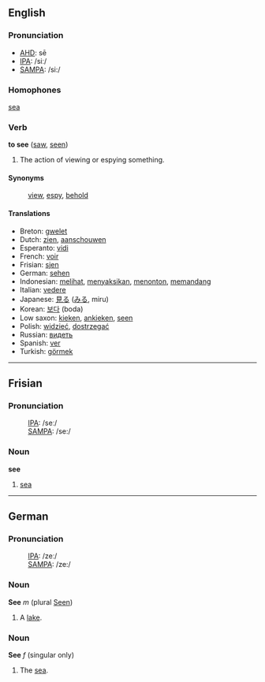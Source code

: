 ==English==
=== Pronunciation ===
*[[w:AHD|AHD]]: sē
*[[w:IPA|IPA]]: /siː/
*[[w:SAMPA|SAMPA]]: /si:/

=== Homophones ===
[[sea]]

=== Verb ===
'''to see''' ([[saw]], [[seen]])

# The action of viewing or espying something.

==== Synonyms ====
:[[view]], [[espy]], [[behold]]

==== Translations ====
*Breton: [[gwelet]]
*Dutch: [[zien]], [[aanschouwen]]
*Esperanto: [[vidi]]
*French: [[voir]]
*Frisian: [[sjen]]
*German: [[sehen]]
*Indonesian: [[lihat|melihat]], [[saksi|menyaksikan]], [[tonton|menonton]], [[pandang|memandang]]
*Italian: [[vedere]]
*Japanese: [[見る]] ([[みる]], miru)
*Korean: [[보다]] (boda)
*Low saxon: [[kieken]], [[ankieken]], [[seen]]
*Polish: [[widzieć]], [[dostrzegać]]
*Russian: [[видеть]]
*Spanish: [[ver]]
*Turkish: [[görmek]]

----
==Frisian==
===Pronunciation===
:[[IPA]]: /seː/
:[[SAMPA]]: /se:/

===Noun===
'''see'''

# [[sea]]

----
==German==
===Pronunciation===
:[[IPA]]: /zeː/
:[[SAMPA]]: /ze:/

===Noun===
'''See''' ''m'' (plural [[Seen]])

#A [[lake]].

===Noun===
'''See''' ''f'' (singular only)

#The [[sea]].